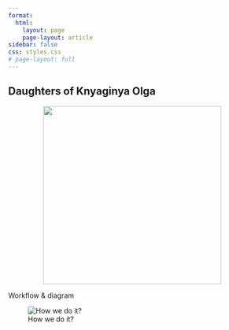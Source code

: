 ```yaml
---
format:
  html:
    layout: page
    page-layout: article
sidebar: false
css: styles.css
# page-layout: full
---
```


::: {.center-text}
# Daughters of Knyaginya Olga
:::

<div style="text-align: center;">


![](images/logo.png){width="362"}

</div>

<p> Workflow & diagram </p>

![How we do it?](/diagrams/workflow.drawio.svg)

